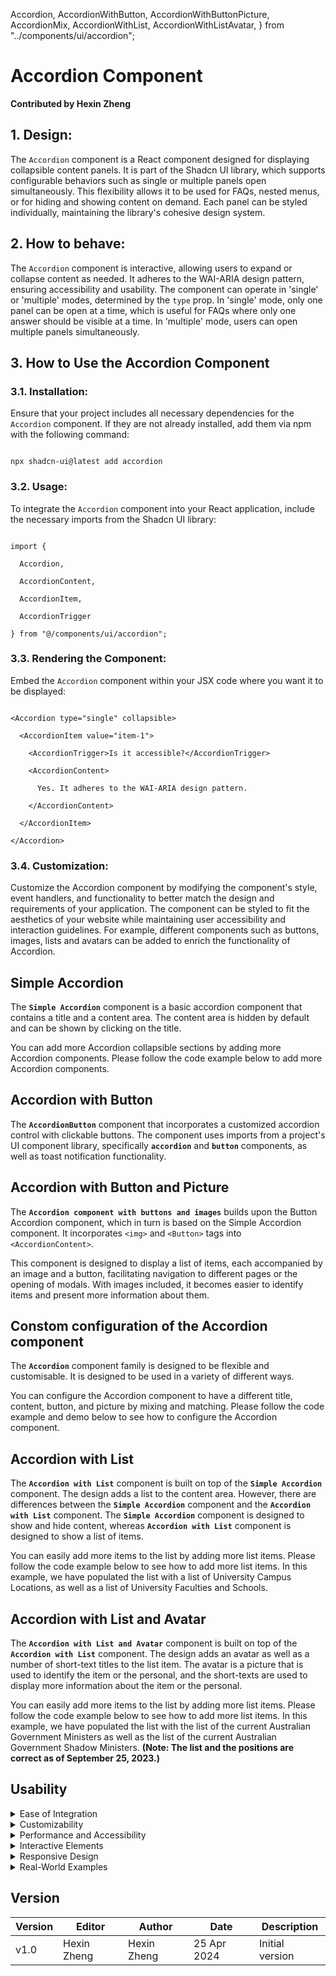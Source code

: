   Accordion,
  AccordionWithButton,
  AccordionWithButtonPicture,
  AccordionMix,
  AccordionWithList,
  AccordionWithListAvatar,
} from "../components/ui/accordion";

# Accordion Component

**Contributed by Hexin Zheng** 

## 1. Design: 

The `Accordion` component is a React component designed for displaying collapsible content panels. It is part of the Shadcn UI library, which supports configurable behaviors such as single or multiple panels open simultaneously. This flexibility allows it to be used for FAQs, nested menus, or for hiding and showing content on demand. Each panel can be styled individually, maintaining the library's cohesive design system. 

  

## 2. How to behave: 

The `Accordion` component is interactive, allowing users to expand or collapse content as needed. It adheres to the WAI-ARIA design pattern, ensuring accessibility and usability. The component can operate in 'single' or 'multiple' modes, determined by the `type` prop. In 'single' mode, only one panel can be open at a time, which is useful for FAQs where only one answer should be visible at a time. In 'multiple' mode, users can open multiple panels simultaneously. 

  

## 3. How to Use the Accordion Component 

### 3.1. Installation: 

Ensure that your project includes all necessary dependencies for the `Accordion` component. If they are not already installed, add them via npm with the following command: 

``` 

npx shadcn-ui@latest add accordion 

``` 

### 3.2. Usage: 

  

To integrate the `Accordion` component into your React application, include the necessary imports from the Shadcn UI library: 

``` 

import { 

  Accordion, 

  AccordionContent, 

  AccordionItem, 

  AccordionTrigger 

} from "@/components/ui/accordion"; 

``` 

### 3.3. Rendering the Component: 

  

Embed the `Accordion` component within your JSX code where you want it to be displayed: 

``` 

<Accordion type="single" collapsible> 

  <AccordionItem value="item-1"> 

    <AccordionTrigger>Is it accessible?</AccordionTrigger> 

    <AccordionContent> 

      Yes. It adheres to the WAI-ARIA design pattern. 

    </AccordionContent> 

  </AccordionItem> 

</Accordion> 

``` 

### 3.4. Customization: 

Customize the Accordion component by modifying the component's style, event handlers, and functionality to better match the design and requirements of your application. The component can be styled to fit the aesthetics of your website while maintaining user accessibility and interaction guidelines. For example, different components such as buttons, images, lists and avatars can be added to enrich the functionality of Accordion. 
## Simple Accordion

The **`Simple Accordion`** component is a basic accordion component that contains a title and a content area. The content area is hidden by default and can be shown by clicking on the title.

You can add more Accordion collapsible sections by adding more Accordion components. Please follow the code example below to add more Accordion components.

<Accordion />

## Accordion with Button


The **`AccordionButton`** component that incorporates a customized accordion control with clickable buttons. The component uses imports from a project's UI component library, specifically **``accordion``** and **``button``** components, as well as toast notification functionality.
<AccordionWithButton />

## Accordion with Button and Picture

The **`Accordion component with buttons and images`** builds upon the Button Accordion component, which in turn is based on the Simple Accordion component. It incorporates `<img>` and `<Button>` tags into `<AccordionContent>`.

This component is designed to display a list of items, each accompanied by an image and a button, facilitating navigation to different pages or the opening of modals. With images included, it becomes easier to identify items and present more information about them.

<AccordionWithButtonPicture />

## Constom configuration of the Accordion component

The **`Accordion`** component family is designed to be flexible and customisable. It is designed to be used in a variety of different ways.

You can configure the Accordion component to have a different title, content, button, and picture by mixing and matching. Please follow the code example and demo below to see how to configure the Accordion component.

<AccordionMix />

## Accordion with List

The **`Accordion with List`** component is built on top of the **`Simple Accordion`** component. The design adds a list to the content area. However, there are differences between the **`Simple Accordion`** component and the **`Accordion with List`** component. The **`Simple Accordion`** component is designed to show and hide content, whereas **`Accordion with List`** component is designed to show a list of items.

You can easily add more items to the list by adding more list items. Please follow the code example below to see how to add more list items. In this example, we have populated the list with a list of University Campus Locations, as well as a list of University Faculties and Schools.

<AccordionWithList />

## Accordion with List and Avatar

The **`Accordion with List and Avatar`** component is built on top of the **`Accordion with List`** component. The design adds an avatar as well as a number of short-text titles to the list item. The avatar is a picture that is used to identify the item or the personal, and the short-texts are used to display more information about the item or the personal.

You can easily add more items to the list by adding more list items. Please follow the code example below to see how to add more list items. In this example, we have populated the list with the list of the current Australian Government Ministers as well as the list of the current Australian Government Shadow Ministers. **(Note: The list and the positions are correct as of September 25, 2023.)**

<AccordionWithListAvatar />

## Usability

<details>
    <summary>Ease of Integration</summary>
    The Accordion component should be easy to import and use within any Next.js page or component. Ensure the import paths are clear and the dependencies (like Shadcn for styling) are properly documented.
    </details>

<details>
    <summary>Customizability</summary>
    Explain all available props that can be passed to the Accordion, AccordionItem, and Button components, such as collapsible, defaultIndex, or custom event handlers like onClick for buttons.
    </details>

<details>
    <summary>Performance and Accessibility</summary>
   Ensure the component complies with accessibility standards, such as ARIA roles and properties. Describe how these are implemented within the component and how users can maintain or enhance accessibility through proper usage.
   </details>

<details>
    <summary>Interactive Elements</summary>
    Explain how to use toasts or other notification systems to provide feedback when actions are taken (e.g., after a button is clicked).
</details>

<details>
    <summary>Responsive Design</summary>
    Provide examples of using Shadcn's capabilities to apply responsive styles, ensuring that the component remains functional and visually appealing across all devices.
    </details>

<details>
    <summary>Real-World Examples</summary>
    Illustrate several practical scenarios where the Accordion can be effectively used, such as FAQs, product descriptions, or resource listings, each with accompanying images and action buttons.
    </details>

## Version

| Version | Editor      | Author      | Date       | Description     |
| ------- | ----------- | ----------- | ---------- | --------------- |
| v1.0    | Hexin Zheng | Hexin Zheng | 25 Apr 2024 | Initial version |
